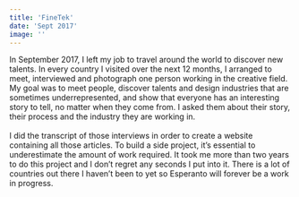 ```yaml
---
title: 'FineTek'
date: 'Sept 2017'
image: ''
---
```

<Cover srcImg="/projects/finetek/cover.jpg"/>
<ContentWrap>
  <AboutProject 
    title='Fine-Tek' 
    link="https://google.com" 
    roles={['UI/UX Design', 'Mobil App Design']}
    client="AA Corp." 
    date='Sept 2017'
  >
    <p>In September 2017, I left my job to travel around the world to discover new talents. In every country I visited over the next 12 months, I arranged to meet, interviewed and photograph one person working in the creative field. My goal was to meet people, discover talents and design industries that are sometimes underrepresented, and show that everyone has an interesting story to tell, no matter when they come from. I asked them about their story, their process and the industry they are working in. <br/><br/>I did the transcript of those interviews in order to create a website containing all those articles. To build a side project, it’s essential to underestimate the amount of work required. It took me more than two years to do this project and I don’t regret any seconds I put into it. There is a lot of countries out there I haven’t been to yet so Esperanto will forever be a work in progress.</p>
  </AboutProject>
</ContentWrap>